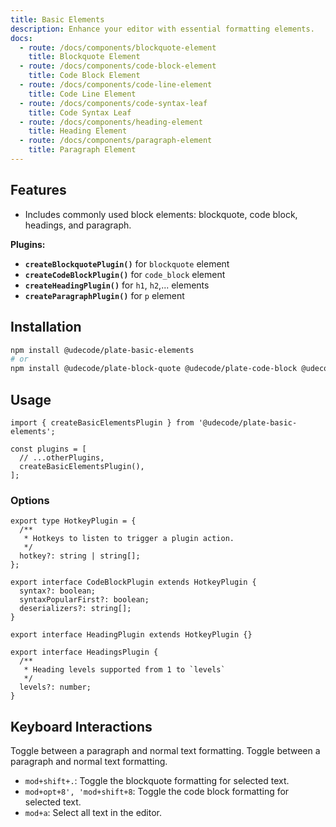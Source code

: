 ```yaml
---
title: Basic Elements
description: Enhance your editor with essential formatting elements.
docs:
  - route: /docs/components/blockquote-element
    title: Blockquote Element
  - route: /docs/components/code-block-element
    title: Code Block Element
  - route: /docs/components/code-line-element
    title: Code Line Element
  - route: /docs/components/code-syntax-leaf
    title: Code Syntax Leaf
  - route: /docs/components/heading-element
    title: Heading Element
  - route: /docs/components/paragraph-element
    title: Paragraph Element
---
```


<ComponentPreview name="playground-demo" id="basicnodes" />

<PackageInfo>

## Features

- Includes commonly used block elements: blockquote, code block, headings, and paragraph.

</PackageInfo>

**Plugins:**

- **`createBlockquotePlugin()`** for `blockquote` element
- **`createCodeBlockPlugin()`** for `code_block` element
- **`createHeadingPlugin()`** for `h1`, `h2`,... elements
- **`createParagraphPlugin()`** for `p` element

## Installation

```bash
npm install @udecode/plate-basic-elements
# or
npm install @udecode/plate-block-quote @udecode/plate-code-block @udecode/plate-heading @udecode/plate-paragraph
```

## Usage

```tsx
import { createBasicElementsPlugin } from '@udecode/plate-basic-elements';

const plugins = [
  // ...otherPlugins,
  createBasicElementsPlugin(),
];
```

### Options

```tsx
export type HotkeyPlugin = {
  /**
   * Hotkeys to listen to trigger a plugin action.
   */
  hotkey?: string | string[];
};

export interface CodeBlockPlugin extends HotkeyPlugin {
  syntax?: boolean;
  syntaxPopularFirst?: boolean;
  deserializers?: string[];
}

export interface HeadingPlugin extends HotkeyPlugin {}

export interface HeadingsPlugin {
  /**
   * Heading levels supported from 1 to `levels`
   */
  levels?: number;
}
```

## Keyboard Interactions

<KeyTable>
  <KeyTableItem hotkey="⌘ + ⌥ + 0">
    Toggle between a paragraph and normal text formatting.
  </KeyTableItem>
  <KeyTableItem hotkey="⌘ + ⌥ + 1">
    Toggle between a paragraph and normal text formatting.
  </KeyTableItem>
</KeyTable>

- `mod+shift+.`: Toggle the blockquote formatting for selected text.
- `mod+opt+8', 'mod+shift+8`: Toggle the code block formatting for selected text.
- `mod+a`: Select all text in the editor.
